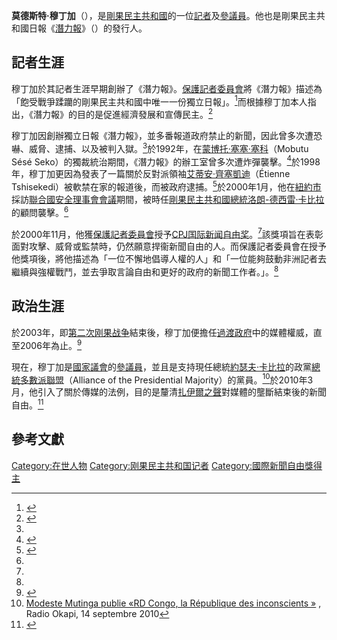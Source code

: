 {{Infobox person
| name        = 莫德斯特·穆丁加<br>Modeste Mutinga
| image       = 
| caption     = 
| birth_name  = 
| birth_date  = 
| birth_place = 
| death_date  = 
| death_place = 
| nationality = [[剛果民主共和國|剛果民主共和國]]
| other_names = 
| known_for   = 
| occupation  = 記者、參議員
|organization = 《[[潛力報|潛力報]]》
| awards = [[国际新闻自由奖|CPJ国际新闻自由奖]]（2000年）
| party = [[總統多數派聯盟|總統多數派聯盟]]
}}

'''莫德斯特·穆丁加'''（{{lang-fr|Modeste Mutinga}}），是[[剛果民主共和國|剛果民主共和國]]的一位[[記者|記者]]及[[剛果民主共和國參議院|參議員]]。他也是剛果民主共和國日報《[[潛力報|潛力報]]》（{{lang|fr|Le Potentiel}}）的發行人。

==記者生涯==
穆丁加於其記者生涯早期創辦了《潛力報》。[[保護記者委員會|保護記者委員會]]將《潛力報》描述為「飽受戰爭蹂躪的剛果民主共和國中唯一一份獨立日報」。<ref name="CPJ">{{cite web |url=http://cpj.org/awards/2000/awards00.php |title=IPF Awards 2000 - Announcement |author= |year=2000 |work= |publisher=Committee to Protect Journalists |accessdate=27 May 2011 |archive-date=2011-06-03 |archive-url=https://web.archive.org/web/20110603023706/http://cpj.org/awards/2000/awards00.php |dead-url=no }}</ref>而根據穆丁加本人指出，《潛力報》的目的是促進經濟發展和宣傳民主。<ref>{{cite web |url=http://www.pbs.org/newshour/media/ipf/mutinga.html |title=Modeste Motinga |author= |date= |work= |publisher=PBS NewsHour |accessdate=27 May 2011}}</ref>

穆丁加因創辦獨立日報《潛力報》，並多番報道政府禁止的新聞，因此曾多次遭恐嚇、威脅、逮捕、以及被判入獄。<ref name="CPJ"/>於1992年，在[[蒙博托·塞塞·塞科|蒙博托·塞塞·塞科]]（Mobutu Sésé Seko）的獨裁統治期間，《潛力報》的辦工室曾多次遭炸彈襲擊。<ref>{{cite web |url=http://articles.philly.com/2000-11-22/news/25612015_1_beacons-journalists-cpj |title=Beacons Of Freedom Helping Journalists In Countries Where Basic Rights Are Denied |author=Trudy Rubin |date=22 November 2000 |work= |publisher=''The Philadelphia Inquirer'' |accessdate=27 May 2011 |archive-date=2016-03-03 |archive-url=https://web.archive.org/web/20160303233933/http://articles.philly.com/2000-11-22/news/25612015_1_beacons-journalists-cpj |dead-url=no }}</ref>於1998年，穆丁加更因為發表了一篇關於反對派領袖[[艾蒂安·齊塞凱迪|艾蒂安·齊塞凱迪]]（Étienne Tshisekedi）被軟禁在家的報道後，而被政府逮捕。<ref>{{cite web |url=http://news.bbc.co.uk/2/hi/africa/60372.stm |title=Kinshasa arrest of opposition newspaper editor |author= |date=26 February 1998 |work= |publisher=BBC News |accessdate=27 May 2011}}</ref>於2000年1月，他在[[紐約市|紐約市]]採訪[[聯合國安全理事會|聯合國安全理事會會議]]期間，被時任[[剛果民主共和國總統|剛果民主共和國總統]][[洛朗-德西雷·卡比拉|洛朗-德西雷·卡比拉]]的顧問襲擊。<ref name="CPJ"/>

於2000年11月，他獲[[保護記者委員會|保護記者委員會]]授予[[国际新闻自由奖|CPJ国际新闻自由奖]]。<ref name="CPJ"/>該獎項旨在表彰面對攻擊、威脅或監禁時，仍然願意捍衞新聞自由的人。而保護記者委員會在授予他獎項後，將他描述為「一位不懈地倡導人權的人」和「一位能夠鼓動非洲記者去繼續與強權戰鬥，並去爭取言論自由和更好的政府的新聞工作者。」。<ref name="CPJ"/>

==政治生涯==
於2003年，即[[第二次刚果战争|第二次刚果战争]]結束後，穆丁加便擔任[[剛果民主共和國過渡政府|過渡政府]]中的媒體權威，直至2006年為止。<ref>{{cite web |url=http://congosiasa.blogspot.com/2010/06/whats-up-with-le-potentiel.html |title=What's up with Le Potentiel? |author=Jason Stearns |date=15 June 2010 |work= |publisher=Congo Siasa |accessdate=27 May 2011 |archive-date=2011-07-26 |archive-url=https://web.archive.org/web/20110726162227/http://congosiasa.blogspot.com/2010/06/whats-up-with-le-potentiel.html |dead-url=no }}</ref>

現在，穆丁加是[[剛果民主共和國議會|國家議會]]的[[剛果民主共和國參議院|參議員]]，並且是支持現任總統[[約瑟夫·卡比拉|約瑟夫·卡比拉]]的政黨[[總統多數派聯盟|總統多數派聯盟]]（Alliance of the Presidential Majority）的黨員。<ref>[http://radiookapi.net/culture/2010/09/14/modeste-mutinga-publie-%C2%ABrd-congo-la-republique-des-inconscients-%C2%BB/ Modeste Mutinga publie «RD Congo, la République des inconscients »] {{webarchive|url=https://web.archive.org/web/20110501064334/http://radiookapi.net/culture/2010/09/14/modeste-mutinga-publie-%C2%ABrd-congo-la-republique-des-inconscients-%C2%BB/ |date=2011-05-01 }}, Radio Okapi, 14 septembre 2010</ref>於2010年3月，他引入了關於傳媒的法例，目的是釐清[[扎伊爾之聲|扎伊爾之聲]]對媒體的壟斷結束後的新聞自由。<ref>{{cite web |url=http://www.balancingact-africa.com/news/broadcast/issue-no76/regulation-policy/drc-senator-modeste/bc |title=DRC: Senator Modeste Mutinga Mutuishayi tries to introduce a media law |author= |date=26 March 2010 |work= |publisher=Balancing Act |accessdate=27 May 2011}}</ref>

==參考文獻==
{{Reflist|2}}

{{模板:國際新聞自由獎獲得者}}
{{DEFAULTSORT:Mutinga, Modeste}}
[[Category:在世人物|Category:在世人物]]
[[Category:刚果民主共和国记者|Category:刚果民主共和国记者]]
[[Category:國際新聞自由獎得主|Category:國際新聞自由獎得主]]
